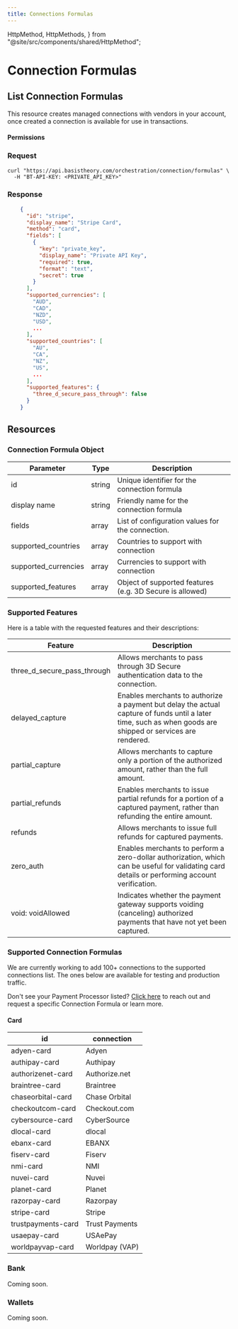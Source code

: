 ```yaml
---
title: Connections Formulas
---
```



  HttpMethod,
  HttpMethods,
} from "@site/src/components/shared/HttpMethod";

# Connection Formulas

## List Connection Formulas

This resource creates managed connections with vendors in your account, once created a connection is available for use in transactions.

<HttpMethod
  method={HttpMethods.POST}
  endpoint="https://api.basistheory.com/orchestration/connection_formulas"
/>

#### Permissions

<Permission content="orchestration:connection_formulas" />

### Request

<Tabs className="bt-tabs" groupId="languages">
  <TabItem value="shell" label="cURL">

```shell showLineNumbers
curl "https://api.basistheory.com/orchestration/connection/formulas" \
  -H "BT-API-KEY: <PRIVATE_API_KEY>"
```

  </TabItem>
</Tabs>

### Response

```json showLineNumbers
    {
      "id": "stripe",
      "display_name": "Stripe Card",
      "method": "card",
      "fields": [
        {
          "key": "private_key",
          "display_name": "Private API Key",
          "required": true,
          "format": "text",
          "secret": true
        }
      ],
      "supported_currencies": [
        "AUD",
        "CAD",
        "NZD",
        "USD",
        ...
      ],
      "supported_countries": [
        "AU",
        "CA",
        "NZ",
        "US",
        ...
      ],
      "supported_features": {
        "three_d_secure_pass_through": false
      }
    }
```

## Resources

### Connection Formula Object

| Parameter | Type | Description |
|-|-|-|
| id | string | Unique identifier for the connection formula |
| display name | string | Friendly name for the connection formula |
| fields | array | List of configuration values for the connection. |
| supported_countries | array | Countries to support with connection |
| supported_currencies | array | Currencies to support with connection |
| supported_features | array | Object of supported features (e.g. 3D Secure is allowed) |

### Supported Features

Here is a table with the requested features and their descriptions:

| Feature | Description |
|---------|-------------|
| three_d_secure_pass_through | Allows merchants to pass through 3D Secure authentication data to the connection. |
| delayed_capture | Enables merchants to authorize a payment but delay the actual capture of funds until a later time, such as when goods are shipped or services are rendered. |
| partial_capture | Allows merchants to capture only a portion of the authorized amount, rather than the full amount. |
| partial_refunds | Enables merchants to issue partial refunds for a portion of a captured payment, rather than refunding the entire amount. |
| refunds | Allows merchants to issue full refunds for captured payments. |
| zero_auth | Enables merchants to perform a zero-dollar authorization, which can be useful for validating card details or performing account verification. |
| void: voidAllowed | Indicates whether the payment gateway supports voiding (canceling) authorized payments that have not yet been captured. |

### Supported Connection Formulas

We are currently working to add 100+ connections to the supported connections list. The ones below are available for testing and production traffic.

<Alert>Don't see your Payment Processor listed? [Click here](https://basistheory.com/contact?how_can_we_help_=My+Payments+Processor+&lt;PROCESSOR_NAME&gt;+is+not+listed+under+supported+Connection+Formulas.) to reach out and request a specific Connection Formula or learn more.</Alert>

#### Card

|id |connection |
|-- |---------- |
| adyen-card  |  Adyen |
| authipay-card  |  Authipay |
| authorizenet-card  |  Authorize.net |
| braintree-card  |  Braintree |
| chaseorbital-card  |  Chase Orbital |
| checkoutcom-card  |  Checkout.com |
| cybersource-card  |  CyberSource |
| dlocal-card  |  dlocal |
| ebanx-card  |  EBANX |
| fiserv-card  |  Fiserv |
| nmi-card  |  NMI |
| nuvei-card  |  Nuvei |
| planet-card  |  Planet |
| razorpay-card  |  Razorpay |
| stripe-card  |  Stripe |
| trustpayments-card  |  Trust Payments |
| usaepay-card  |  USAePay |
| worldpayvap-card  |  Worldpay (VAP) |

### Bank

Coming soon.

### Wallets

Coming soon.

